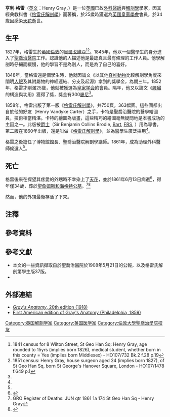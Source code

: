 {{Infobox scientist

|name              = 亨利·格雷
|image             = Henry Gray bw photo portrait.jpg
|image_size        =
|caption           =
|birth_date        = 1827年
|birth_place       = {{UK}}[[倫敦|倫敦]][[貝爾戈維亞|貝爾戈維亞]]
|death_date        = {{death date and age|1861|06|13|1827|01|01|df=yes}}
|death_place       = {{UK}}[[倫敦|倫敦]][[貝爾戈維亞|貝爾戈維亞]]
|residence         = [[英國|英國]]
|citizenship       =
|nationality       =
|ethnicity         =
|fields            = [[解剖學|解剖學]]
|workplaces        =
|alma_mater        =
|doctoral_advisor  =
|academic_advisors =
|doctoral_students =
|notable_students  =
|known_for         = 《[[格雷氏解剖學|格雷氏解剖學]]》
|author_abbrev_bot =
|author_abbrev_zoo =
|influences        =
|influenced        =
|awards            =
|religion          =
|signature         =  <!--(filename only)-->
|footnotes         =
}}

'''亨利·格雷'''（[[英文|英文]]：Henry Gray，{{bd|1827年||1861年|catIdx=G}}）是一位[[英國|英國]]已故[[外科|外科]][[醫師|醫師]]與[[解剖學|解剖學]]學家，因其經典教科書《[[格雷氏解剖學|格雷氏解剖學]]》而著稱，於25歲時獲選為[[英國皇家學會|英國皇家學會]]會員，於34歲因感染[[天花|天花]]逝世。

==生平==
1827年，格雷生於[[英國|英國]][[倫敦|倫敦]]的[[貝爾戈維亞|貝爾戈維亞]]<ref name = "HBD">1841 census for 8 Wilton Street, St Geo Han Sq: Henry Gray, age rounded to 15yrs (implies born 1826), medical student, whether born in this county = Yes (implies born Middlesex) - HO107/732 Bk.2 f.28 p.19</ref><ref>1851 census: Henry Gray, house surgeon aged 24 (implies born 1827), of St Geo Han Sq, born St George's Hanover Square, London - HO107/1478 f.649 p.1</ref>。1845年，他以一個醫學生的身分進入了[[聖喬治醫院|聖喬治醫院]]{{efn|當時院址在貝爾戈維亞，現在移至[[圖廷|圖廷]]。}}工作。認識他的人描述他是最認真且最有條理的工作人員。他學解剖時仔細而緩慢，他的學習不是為別人，而是為了自己的喜好。

1848年，當格雷還是個學生時，他就因論文《以其他[[脊椎動物|脊椎動物]]比較解剖學角度來闡明[[人眼|人眼]]及其附屬物的神經連結、分支及起源》{{efn|原文標題：''The Origin, Connexions and Distribution of nerves to the human eye and its appendages, illustrated by comparative dissections of the eye in other vertebrate animals.''}}拿到{{Link-en|英國皇家外科醫學院|Royal College of Surgeons of England}}的獎學金，為期三年。1852年，格雷才剛滿25歲，他就被獲選為[[皇家学会|皇家学会]]的會員。隔年，他又以論文《[[脾臟|脾臟]]的構造與功用》{{efn|原文標題：''On the structure and Use of Spleen''}}獲得了{{le|阿斯特利·庫柏|Astley Cooper}}獎，獎金有300[[畿尼|畿尼]]<ref name = "HBD"/>。

1858年，格雷出版了第一版《[[格雷氏解剖學|格雷氏解剖學]]》，共750頁，363幅圖。這些圖都出自於他的好友{{le|亨利·芬戴克·卡特|Henry Vandyke Carter}}（Henry Vandyke Carter）之手，卡特是聖喬治醫院的醫學繪圖員，技術相當精湛。卡特的繪圖為版畫，這些精巧的繪圖毫無疑問地是本書成功的主因之一。此版被{{le|班傑明·柯林斯·布魯迪|Benjamin Collins Brodie}}[[爵士|爵士]]（Sir Benjamin Collins Brodie, [[從男爵|Bart]], [[皇家科學會會員|FRS]], {{Link-en|民法博士|Doctor of Civil Law|DCL}}）用為專書。第二版在1860年出版，還是叫做《[[格雷氏解剖學|格雷氏解剖學]]》，並為醫學生廣泛採用<ref name = "HBD"/>。

格雷之後擔任了博物館館長、聖喬治醫院解剖學講師。1861年，成為助理外科醫師候選人<ref name = "HBD"/>。

== 死亡 ==
格雷後來在探望其疼愛的外甥時不幸染上了[[天花|天花]]，並於1861年6月13日病逝<ref>{{cite journal|pmc=2760169|pmid=19865508|volume=22 |issue=4 | title=Happy birthday, Gray's Anatomy |date=October 2009 |journal=Proc (Bayl Univ Med Cent) | pages=342–5}}</ref>，得年僅34歲，葬於[[聖詹姆斯和海格特公墓|聖詹姆斯和海格特公墓]]。<ref>GRO Register of Deaths: JUN qtr 1861 1a 174 St Geo Han Sq - Henry Gray</ref><ref>{{cite web |url=http://www2.royalsociety.org/DServe/dserve.exe?dsqIni=Dserve.ini&dsqApp=Archive&dsqCmd=Show.tcl&dsqDb=Persons&dsqSearch=%28Surname=%27gray%27%29&dsqPos=7 |title=DServe Archive Persons Show |publisher=.royalsociety.org |accessdate=2013-03-18 |deadurl=yes |archiveurl=https://archive.today/20130415172415/http://www2.royalsociety.org/DServe/dserve.exe?dsqIni=Dserve.ini&dsqApp=Archive&dsqCmd=Show.tcl&dsqDb=Persons&dsqSearch=(Surname='gray')&dsqPos=7 |archivedate=2013-04-15 }}</ref>

然而，他的外甥最後存活了下來。

== 注釋 ==
{{notelist|iger=}}
==參考資料==
{{reflist}}

==參考文獻==
{{refbegin}}
*本文的一些資訊擷取自於聖喬治醫院於1908年5月21日的公報，以及格雷氏解剖第學生版37版。
*{{cite journal|url=http://doi.wiley.com/10.1002/ca.20775|pages=291–295|title=Henry Gray's Anatomy|journal=Clinical Anatomy|volume=22|issue=3|date=2009-04-01|issn=1098-2353|language=en|accessdate=2018-04-02|doi=10.1002/ca.20775|author=J.M.S. Pearce}}
{{refend}}

==外部連結==
{{portal box|人物|英國|醫學}}
*[http://www.bartleby.com/br/107.html ''Gray's Anatomy'', 20th edition (1918)]{{Wayback|url=http://www.bartleby.com/br/107.html |date=20001017124617 }}
*[http://resource.nlm.nih.gov/06220300R First American edition of Gray's Anatomy (Philadelphia, 1859)]

{{Authority control}}

{{DEFAULTSORT:Gray, Henry}}
[[Category:英国解剖学家|Category:英国解剖学家]]
[[Category:英国医学家|Category:英国医学家]]
[[Category:倫敦大學聖喬治學院校友|Category:倫敦大學聖喬治學院校友]]